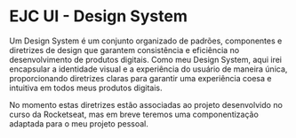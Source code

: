 
<Meta title= "Home"/>

# EJC UI - Design System


Um Design System é um conjunto organizado de padrões, componentes e diretrizes de design que garantem consistência e eficiência no desenvolvimento de produtos digitais. Como meu Design System, aqui irei encapsular a identidade visual e a experiência do usuário de maneira única, proporcionando diretrizes claras para garantir uma experiência coesa e intuitiva em todos meus produtos digitais.

No momento estas diretrizes estão associadas ao projeto desenvolvido no curso da Rocketseat, mas em breve teremos uma componentização adaptada para o meu projeto pessoal.
